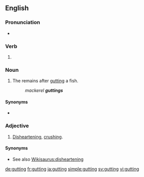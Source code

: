 ==English==
{{wikipedia}}
===Pronunciation===
* {{IPA|/ˈɡʌtɪŋ/|lang=en}}

===Verb===
{{head|en|present participle}}

# {{present participle of|gut|lang=en|nocat=1}}

===Noun===
{{en-noun}}

# {{lb|en|chiefly|in the plural}} The remains after [[gut]]ting a fish.
#: ''mackerel '''guttings'''''

====Synonyms====
* {{l|en|guts}}

===Adjective===
{{en-adj}}

# {{lb|en|British}} [[disheartening|Disheartening]], [[crushing]].

====Synonyms====
* See also [[Wikisaurus:disheartening]]

[[de:gutting]]
[[fr:gutting]]
[[ja:gutting]]
[[simple:gutting]]
[[sv:gutting]]
[[vi:gutting]]